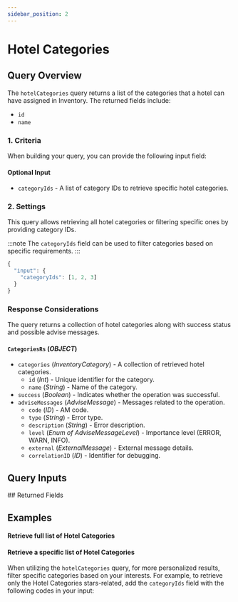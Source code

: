 ```yaml
---
sidebar_position: 2
---
```











































# Hotel Categories

## Query Overview

The `hotelCategories` query returns a list of the categories that a hotel can have assigned in Inventory. The returned fields include:

* `id`
* `name`

### 1. Criteria

When building your query, you can provide the following input field:

#### Optional Input
* `categoryIds` - A list of category IDs to retrieve specific hotel categories.

### 2. Settings

This query allows retrieving all hotel categories or filtering specific ones by providing category IDs.

:::note
The `categoryIds` field can be used to filter categories based on specific requirements.
:::

```js
{
  "input": {
    "categoryIds": [1, 2, 3]
  }
}
```

### Response Considerations

The query returns a collection of hotel categories along with success status and possible advise messages.

#### `CategoriesRs` (*OBJECT*)
* `categories` (*InventoryCategory*) - A collection of retrieved hotel categories.
    * `id` (*Int*) - Unique identifier for the category.
    * `name` (*String*) - Name of the category.
* `success` (*Boolean*) - Indicates whether the operation was successful.
* `adviseMessages` (*AdviseMessage*) - Messages related to the operation.
    * `code` (*ID*) - AM code.
    * `type` (*String*) - Error type.
    * `description` (*String*) - Error description.
    * `level` (*Enum of AdviseMessageLevel*) - Importance level (ERROR, WARN, INFO).
    * `external` (*ExternalMessage*) - External message details.
    * `correlationID` (*ID*) - Identifier for debugging.

## Query Inputs

<InventoryHotelCategoriesFilterInput />
## Returned Fields

<CategoriesRs />


## Examples

#### Retrieve full list of Hotel Categories

<GraphqlSample query={hotelCategoriesQuery} variables={hotelCategoriesVariables} />


#### Retrieve a specific list of Hotel Categories

When utilizing the `hotelCategories` query, for more personalized results, filter specific categories based on your interests. For example, to retrieve only the Hotel Categories stars-related, add the `categoryIds` field with the following codes in your input:

<GraphqlSample query={hotelCategoriesQuery} variables={hotelCategoriesByCategoryIdsVariables} />